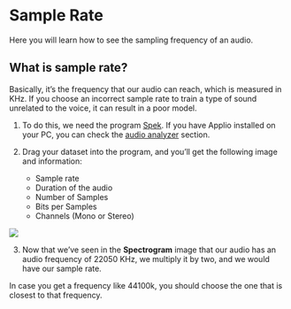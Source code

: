 # Sample Rate
Here you will learn how to see the sampling frequency of an audio.

## What is sample rate?
Basically, it’s the frequency that our audio can reach, which is measured in KHz. If you choose an incorrect sample rate to train a type of sound unrelated to the voice, it can result in a poor model.

1. To do this, we need the program [Spek](https://www.spek.cc/p/download). If you have Applio installed on your PC, you can check the [audio analyzer](/get-started/audio-analyzer.md/) section.

2. Drag your dataset into the program, and you’ll get the following image and information:
     - Sample rate
     - Duration of the audio
     - Number of Samples
     - Bits per Samples
     - Channels (Mono or Stereo)

 ![](/Audio-Analyzer-Result.png)

3. Now that we’ve seen in the **Spectrogram** image that our audio has an audio frequency of 22050 KHz, we multiply it by two, and we would have our sample rate.


<Callout type="info" emoji="ℹ️">
  In case you get a frequency like 44100k, you should choose the one that is closest to that frequency.
</Callout>